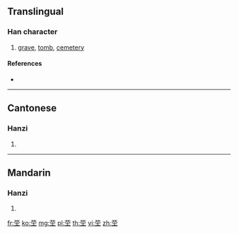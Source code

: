 {{character info/new}}
{{also|塋}}
==Translingual==

===Han character===
{{Han char|rn=140|rad=艸|as=05|sn=11|four=|canj=TBG,XTBG}}

# [[grave]], [[tomb]], [[cemetery]]

====References====
* {{Han ref|kx=1027.201|hdz=53197.010|uh=8314|ud=33556}}

----

==Cantonese==

===Hanzi===
{{yue-hanzi|jyut=|y=ying4|tra=塋}}

# {{defn|lang=yue|sort=艸05}}

----

==Mandarin==

===Hanzi===
{{cmn-hanzi|tra=塋|pin=[[yíng]] ([[ying2]])|wg=ying<sup>2</sup>}}

# {{defn|lang=cmn|sort=艸05}}

[[fr:茔]]
[[ko:茔]]
[[mg:茔]]
[[pl:茔]]
[[th:茔]]
[[vi:茔]]
[[zh:茔]]